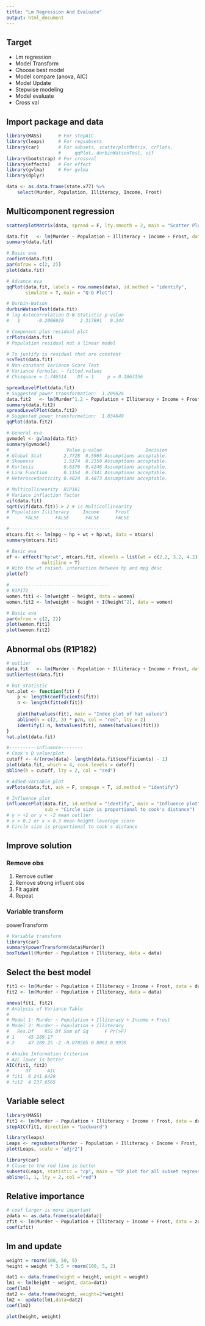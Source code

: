 ```yaml
---
title: "Lm Regression And Evaluate"
output: html_document
---
```


## Target 

* Lm regression
* Model Transform
* Choose best model
* Model compare (anova, AIC)
* Model Update
* Stepwise modeling
* Model evaluate
* Cross val

## Import package and data
```r
library(MASS)      # For stepAIC
library(leaps)     # For regsubsets
library(car)       # For subsets, scatterplotMatrix, crPlots, 
                   #     qqPlot, durbinWatsonTest, vif
library(bootstrap) # For crossval
library(effects)   # For effect
library(gvlma)     # For gvlma
library(dplyr)

data <- as.data.frame(state.x77) %>%
    select(Murder, Population, Illiteracy, Income, Frost)
```

## Multicomponent regression
```r
scatterplotMatrix(data, spread = F, lty.smooth = 2, main = "Scatter Plot Matrix")

data.fit   <- lm(Murder ~ Population + Illiteracy + Income + Frost, data = data)
summary(data.fit)

# Basic eva
confint(data.fit)
par(mfrow = c(2, 2))
plot(data.fit)

# Advance eva
qqPlot(data.fit, labels = row.names(data), id.method = "identify", 
       simulate = T, main = "Q-Q Plot")

# Durbin-Watson
durbinWatsonTest(data.fit)
# lag Autocorrelation D-W Statistic p-value
#   1      -0.2006929      2.317691   0.244

# Component plus residual plot
crPlots(data.fit)
# Population residual not a linear model

# To justify is residual that are constent
ncvTest(data.fit)
# Non-constant Variance Score Test 
# Variance formula: ~ fitted.values 
# Chisquare = 1.746514    Df = 1     p = 0.1863156

spreadLevelPlot(data.fit)
# Suggested power transformation:  1.209626 
data.fit2   <- lm(Murder^1.2 ~ Population + Illiteracy + Income + Frost, data = data)
summary(data.fit2)
spreadLevelPlot(data.fit2)
# Suggested power transformation:  1.034649
qqPlot(data.fit2)

# General eva
gvmodel <- gvlma(data.fit)
summary(gvmodel)
#                     Value p-value                Decision
# Global Stat        2.7728  0.5965 Assumptions acceptable.
# Skewness           1.5374  0.2150 Assumptions acceptable.
# Kurtosis           0.6376  0.4246 Assumptions acceptable.
# Link Function      0.1154  0.7341 Assumptions acceptable.
# Heteroscedasticity 0.4824  0.4873 Assumptions acceptable.

# Multicollinearity  R1P181
# Variace inflaction factor
vif(data.fit)
sqrt(vif(data.fit)) > 2 # is Multicollinearity
# Population Illiteracy     Income      Frost 
#      FALSE      FALSE      FALSE      FALSE

#-------------------------------------
mtcars.fit <- lm(mpg ~ hp + wt + hp:wt, data = mtcars)
summary(mtcars.fit)

# Basic eva
ef <- effect("hp:wt", mtcars.fit, xlevels = list(wt = c(2.2, 3.2, 4.2)),
             multiline = T)
# With the wt raised, interaction between hp and mpg desc
plot(ef)

#-------------------------------------
# R1P172
women.fit1 <- lm(weight ~ height, data = women)
women.fit2 <- lm(weight ~ height + I(height^2), data = women)

# Basic eva
par(mfrow = c(2, 2))
plot(women.fit1)
plot(women.fit2)
```

## Abnormal obs (R1P182)
```r
# outlier
data.fit   <- lm(Murder ~ Population + Illiteracy + Income + Frost, data = data)
outlierTest(data.fit)

# hat statistic
hat.plot <- function(fit) {
    p <- length(coefficients(fit))
    n <- length(fitted(fit))
    
    plot(hatvalues(fit), main = "Index plot of hat values")
    abline(h = c(2, 3) * p/n, col = "red", lty = 2)
    identify(1:n, hatvalues(fit), names(hatvalues(fit)))
}
hat.plot(data.fit)

#----------influence--------
# Cook's D value/plot
cutoff <- 4/(nrow(data)- length(data.fit$coefficients) - 1)
plot(data.fit, which = 4, cook.levels = cutoff)
abline(h = cutoff, lty = 2, col = "red")

# Added-Variable plot
avPlots(data.fit, ask = F, onepage = T, id.method = "identify")

# Influence plot
influencePlot(data.fit, id.method = "identify", main = "Influence plot",
              sub = "Circle size is proportional to cook's distance")
# y > +2 or y < -2 mean outlier
# x > 0.2 or x > 0.3 mean height leverage score
# Circle size is proportional to cook's distance
```

## Improve solution

### Remove obs

1. Remove outlier
2. Remove strong influent obs
3. Fit againt
4. Repeat

### Variable transform

powerTransform

```r
# Variable transform
library(car)
summary(powerTransform(data$Murder))
boxTidwell(Murder ~ Population + Illiteracy, data = data)
```

## Select the best model
```r
fit1 <- lm(Murder ~ Population + Illiteracy + Income + Frost, data = data)
fit2 <- lm(Murder ~ Population + Illiteracy, data = data)

anova(fit1, fit2)
# Analysis of Variance Table
# 
# Model 1: Murder ~ Population + Illiteracy + Income + Frost
# Model 2: Murder ~ Population + Illiteracy
#   Res.Df    RSS Df Sum of Sq      F Pr(>F)
# 1     45 289.17                           
# 2     47 289.25 -2 -0.078505 0.0061 0.9939

# Akaike Information Criterion
# AIC lower is better
AIC(fit1, fit2)
#      df      AIC
# fit1  6 241.6429
# fit2  4 237.6565
```

## Variable select
```r
library(MASS)
fit1 <- lm(Murder ~ Population + Illiteracy + Income + Frost, data = data)
stepAIC(fit1, direction = "backward")

library(leaps)
Leaps <- regsubsets(Murder ~ Population + Illiteracy + Income + Frost, data = data)
plot(Leaps, scale = "adjr2")

library(car)
# Close to the red line is better
subsets(Leaps, statistic = "cp", main = "CP plot for all subset regression")
abline(1, 1, lty = 2, col ="red")
```

## Relative importance
```r
# coef larger is more important
zdata <- as.data.frame(scale(data))
zfit <- lm(Murder ~ Population + Illiteracy + Income + Frost, data = zdata)
coef(zfit)
```

## lm and update
```r
weight = rnorm(100, 50, 5)
height = weight * 3.5 + rnorm(100, 5, 2)

dat1 <- data.frame(height = height, weight = weight)
lm1 <- lm(height ~ weight, data=dat1)
coef(lm1)
dat2 <- data.frame(height, weight=2*weight)
lm2 <- update(lm1,data=dat2)
coef(lm2)

plot(height, weight)
```


